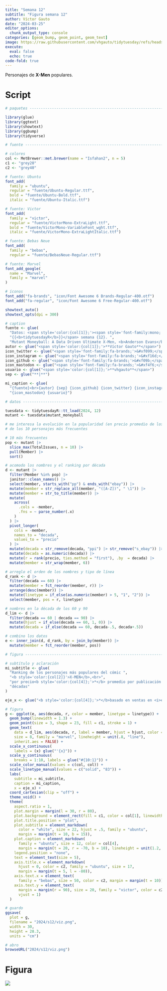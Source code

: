 ```yaml
---
title: "Semana 12"
subtitle: "Figura semana 12"
author: Víctor Gauto
date: "2024-03-25"
editor_options:
  chunk_output_type: console
categories: [geom_bump, geom_point, geom_text]
image: https://raw.githubusercontent.com/vhgauto/tidytuesday/refs/heads/main/2024/s12/viz.png
execute:
  eval: false
  echo: true
code-fold: true
---
```


Personajes de <b>X-Men</b> populares.

# Script

```r

# paquetes ----------------------------------------------------------------

library(glue)
library(ggtext)
library(showtext)
library(ggbump)
library(tidyverse)

# fuente ------------------------------------------------------------------

# colores
col <- MetBrewer::met.brewer(name = "Isfahan2", n = 5)
c1 <- "grey20"
c2 <- "grey40"

# fuente: Ubuntu
font_add(
  family = "ubuntu", 
  regular = "fuente/Ubuntu-Regular.ttf",
  bold = "fuente/Ubuntu-Bold.ttf",
  italic = "fuente/Ubuntu-Italic.ttf")

# fuente: Victor
font_add(
  family = "victor", 
  regular = "fuente/VictorMono-ExtraLight.ttf",
  bold = "fuente/VictorMono-VariableFont_wght.ttf",
  italic = "fuente/VictorMono-ExtraLightItalic.ttf")

# fuente: Bebas Neue
font_add(
  family = "bebas", 
  regular = "fuente/BebasNeue-Regular.ttf")

# fuente: Marvel
font_add_google(
  name = "Marvel",
  family = "marvel"
)

# íconos
font_add("fa-brands", "icon/Font Awesome 6 Brands-Regular-400.otf")
font_add("fa-regular", "icon/Font Awesome 6 Free-Regular-400.otf")

showtext_auto()
showtext_opts(dpi = 300)

# caption
fuente <- glue(
  "Datos: <span style='color:{col[1]};'><span style='font-family:mono;'>",
  "{{<b>tidytuesdayR</b>}}</span> semana {12}. ",
  "Mutant Moneyball: A Data Driven Ultimate X-Men, <b>Anderson Evans</b></span>")
autor <- glue("<span style='color:{col[1]};'>**Víctor Gauto**</span>")
icon_twitter <- glue("<span style='font-family:fa-brands;'>&#xf099;</span>")
icon_instagram <- glue("<span style='font-family:fa-brands;'>&#xf16d;</span>")
icon_github <- glue("<span style='font-family:fa-brands;'>&#xf09b;</span>")
icon_mastodon <- glue("<span style='font-family:fa-brands;'>&#xf4f6;</span>")
usuario <- glue("<span style='color:{col[1]};'>**vhgauto**</span>")
sep <- glue("**|**")

mi_caption <- glue(
  "{fuente}<br>{autor} {sep} {icon_github} {icon_twitter} {icon_instagram} ",
  "{icon_mastodon} {usuario}")

# datos -------------------------------------------------------------------

tuesdata <- tidytuesdayR::tt_load(2024, 12)
mutant <- tuesdata$mutant_moneyball

# me interesa la evolución en la popularidad (en precio promedio de los issues)
# de los 10 personajes más frecuentes

# 10 más frecuentes
pop <- mutant |> 
  slice_max(TotalIssues, n = 10) |> 
  pull(Member) |> 
  sort()

# acomodo los nombres y el ranking por década
d <- mutant |> 
  filter(Member %in% pop) |> 
  janitor::clean_names() |> 
  select(member, starts_with("pp") & ends_with("ebay")) |> 
  mutate(member = str_replace_all(member, "([A-Z])", " \1")) |> 
  mutate(member = str_to_title(member)) |> 
  mutate(
    across(
      .cols = -member,
      .fns = ~ parse_number(.x)
    )
  ) |>
  pivot_longer(
    cols = -member,
    names_to = "decada",
    values_to = "precio"
  ) |> 
  mutate(decada = str_remove(decada, "ppi") |> str_remove("s_ebay")) |> 
  mutate(decada = as.numeric(decada)) |> 
  mutate(r = rank(precio, ties.method = "first"), .by  = decada) |> 
  mutate(member = str_wrap(member, 6))

# arreglo el orden de los nombres y tipo de línea
d_rank <- d |> 
  filter(decada == 60) |> 
  mutate(member = fct_reorder(member, r)) |> 
  arrange(desc(member)) |> 
  mutate(linetype = if_else(as.numeric(member) > 5, "1", "2")) |> 
  select(member, pos = r, linetype)

# nombres en la década de los 60 y 90
d_lim <- d |> 
  filter(decada == 60 | decada == 90) |> 
  mutate(hjust = if_else(decada == 60, 1, 0)) |> 
  mutate(decada = if_else(decada == 60, decada-.5, decada+.5))

# combino los datos
e <- inner_join(d, d_rank, by = join_by(member)) |> 
  mutate(member = fct_reorder(member, pos))

# figura ------------------------------------------------------------------

# subtítulo y aclaración
mi_subtitle <- glue(
  "Ranking de los personajes más populares del cómic ",
  "<b style='color:{col[2]}'>X-MEN</b>,<br>",
  "por precio<b style='color:{col[4]};'>*</b> promedio por publicación en 4 ",
  "décadas"
)

eje_x <- glue("<b style='color:{col[4]};'>*</b>basado en ventas en <i>eBay</i>")

# figura
g <- ggplot(e, aes(decada, r, color = member, linetype = linetype)) +
  geom_bump(linewidth = 1.3) +
  geom_point(size = 3, shape = 23, fill = c1, stroke = 1) +
  geom_text(
    data = d_lim, aes(decada, r, label = member, hjust = hjust, color = member),
    size = 8, family = "marvel", lineheight = unit(.8, "line"),
    inherit.aes = FALSE) +
  scale_x_continuous(
    labels = (x) glue("'{x}")) +
  scale_y_continuous(
    breaks = 1:10, labels = glue("#{10:1}")) +
  scale_color_manual(values = c(col, col)) +
  scale_linetype_manual(values = c("solid", "83")) +
  labs(
    subtitle = mi_subtitle, 
    caption = mi_caption, 
    x = eje_x) +
  coord_cartesian(clip = "off") +
  theme_void() +
  theme(
    aspect.ratio = 1,
    plot.margin = margin(l = 30, r = 80),
    plot.background = element_rect(fill = c1, color = col[1], linewidth = 3),
    plot.title.position = "plot",
    plot.subtitle = element_markdown(
      color = "white", size = 22, hjust = .5, family = "ubuntu",
      margin = margin(t = 10, b = 15)),
    plot.caption = element_markdown(
      family = "ubuntu", size = 12, color = col[4],
      margin = margin(t = 20, r = -70, b = 10), lineheight = unit(1.2, "line")),
    legend.position = "none",
    text = element_text(size = 5),
    axis.title.x = element_markdown(
      hjust = 0, color = c2, family = "ubuntu", size = 17, 
      margin = margin(t = 5, l = -80)),
    axis.text.x = element_text(
      family = "bebas", size = 50, color = c2, margin = margin(t = 10)),
    axis.text.y = element_text(
      margin = margin(r = 90), size = 20, family = "victor", color = c2,
      vjust = 1)
  )

# guardo
ggsave(
  plot = g,
  filename = "2024/s12/viz.png",
  width = 30,
  height = 28.3,
  units = "cm")

# abro
browseURL("2024/s12/viz.png")
```

# Figura

![](https://raw.githubusercontent.com/vhgauto/tidytuesday/refs/heads/main/2024/s12/viz.png)


